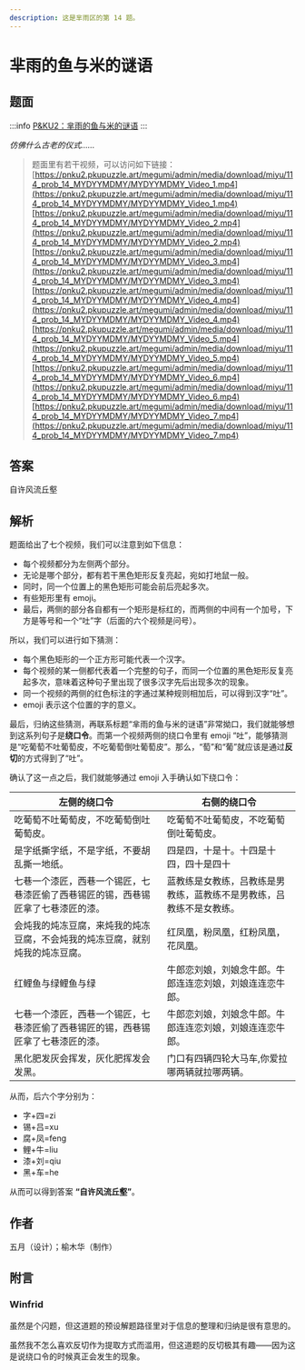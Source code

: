 ```yaml
---
description: 这是芈雨区的第 14 题。
---
```


# 芈雨的鱼与米的谜语

## 题面

:::info
[P&KU2：芈雨的鱼与米的谜语](https://pnku2.pkupuzzle.art/#/game/miyu/prob_14)
:::

_仿佛什么古老的仪式……_

> 题面里有若干视频，可以访问如下链接：[https://pnku2.pkupuzzle.art/megumi/admin/media/download/miyu/114_prob_14_MYDYYMDMY/MYDYYMDMY_Video_1.mp4](https://pnku2.pkupuzzle.art/megumi/admin/media/download/miyu/114_prob_14_MYDYYMDMY/MYDYYMDMY_Video_1.mp4)[https://pnku2.pkupuzzle.art/megumi/admin/media/download/miyu/114_prob_14_MYDYYMDMY/MYDYYMDMY_Video_2.mp4](https://pnku2.pkupuzzle.art/megumi/admin/media/download/miyu/114_prob_14_MYDYYMDMY/MYDYYMDMY_Video_2.mp4)[https://pnku2.pkupuzzle.art/megumi/admin/media/download/miyu/114_prob_14_MYDYYMDMY/MYDYYMDMY_Video_3.mp4](https://pnku2.pkupuzzle.art/megumi/admin/media/download/miyu/114_prob_14_MYDYYMDMY/MYDYYMDMY_Video_3.mp4)[https://pnku2.pkupuzzle.art/megumi/admin/media/download/miyu/114_prob_14_MYDYYMDMY/MYDYYMDMY_Video_4.mp4](https://pnku2.pkupuzzle.art/megumi/admin/media/download/miyu/114_prob_14_MYDYYMDMY/MYDYYMDMY_Video_4.mp4)[https://pnku2.pkupuzzle.art/megumi/admin/media/download/miyu/114_prob_14_MYDYYMDMY/MYDYYMDMY_Video_5.mp4](https://pnku2.pkupuzzle.art/megumi/admin/media/download/miyu/114_prob_14_MYDYYMDMY/MYDYYMDMY_Video_5.mp4)[https://pnku2.pkupuzzle.art/megumi/admin/media/download/miyu/114_prob_14_MYDYYMDMY/MYDYYMDMY_Video_6.mp4](https://pnku2.pkupuzzle.art/megumi/admin/media/download/miyu/114_prob_14_MYDYYMDMY/MYDYYMDMY_Video_6.mp4)[https://pnku2.pkupuzzle.art/megumi/admin/media/download/miyu/114_prob_14_MYDYYMDMY/MYDYYMDMY_Video_7.mp4](https://pnku2.pkupuzzle.art/megumi/admin/media/download/miyu/114_prob_14_MYDYYMDMY/MYDYYMDMY_Video_7.mp4)

## 答案

自许风流丘壑

## 解析

题面给出了七个视频，我们可以注意到如下信息：

- 每个视频都分为左侧两个部分。
- 无论是哪个部分，都有若干黑色矩形反复亮起，宛如打地鼠一般。
- 同时，同一个位置上的黑色矩形可能会前后亮起多次。
- 有些矩形里有 emoji。
- 最后，两侧的部分各自都有一个矩形是标红的，而两侧的中间有一个加号，下方是等号和一个“吐”字（后面的六个视频是问号）。

所以，我们可以进行如下猜测：

- 每个黑色矩形的一个正方形可能代表一个汉字。
- 每个视频的某一侧都代表着一个完整的句子，而同一个位置的黑色矩形反复亮起多次，意味着这种句子里出现了很多汉字先后出现多次的现象。
- 同一个视频的两侧的红色标注的字通过某种规则相加后，可以得到汉字“吐”。
- emoji 表示这个位置的字的意义。

最后，归纳这些猜测，再联系标题“芈雨的鱼与米的谜语”非常拗口，我们就能够想到这系列句子是**绕口令**。而第一个视频两侧的绕口令里有 emoji “吐”，能够猜测是“吃葡萄不吐葡萄皮，不吃葡萄倒吐葡萄皮”。那么，“萄”和“葡”就应该是通过**反切**的方式得到了“吐”。

确认了这一点之后，我们就能够通过 emoji 入手确认如下绕口令：

| 左侧的绕口令                                                                     | 右侧的绕口令                                                         |
| -------------------------------------------------------------------------------- | -------------------------------------------------------------------- |
| 吃葡萄不吐葡萄皮，不吃葡萄倒吐葡萄皮。                                           | 吃葡萄不吐葡萄皮，不吃葡萄倒吐葡萄皮。                               |
| 是字纸撕字纸，不是字纸，不要胡乱撕一地纸。                                       | 四是四，十是十。十四是十四，四十是四十                               |
| 七巷一个漆匠，西巷一个锡匠，七巷漆匠偷了西巷锡匠的锡，西巷锡匠拿了七巷漆匠的漆。 | 蓝教练是女教练，吕教练是男教练，蓝教练不是男教练，吕教练不是女教练。 |
| 会炖我的炖冻豆腐，来炖我的炖冻豆腐，不会炖我的炖冻豆腐，就别炖我的炖冻豆腐。     | 红凤凰，粉凤凰，红粉凤凰，花凤凰。                                   |
| 红鲤鱼与绿鲤鱼与绿                                                               | 牛郎恋刘娘，刘娘念牛郎。牛郎连连恋刘娘，刘娘连连恋牛郎。             |
| 七巷一个漆匠，西巷一个锡匠，七巷漆匠偷了西巷锡匠的锡，西巷锡匠拿了七巷漆匠的漆。 | 牛郎恋刘娘，刘娘念牛郎。牛郎连连恋刘娘，刘娘连连恋牛郎。             |
| 黑化肥发灰会挥发，灰化肥挥发会发黑。                                             | 门口有四辆四轮大马车,你爱拉哪两辆就拉哪两辆。                        |

从而，后六个字分别为：

- 字+四=zi
- 锡+吕=xu
- 腐+凤=feng
- 鲤+牛=liu
- 漆+刘=qiu
- 黑+车=he

从而可以得到答案 **“自许风流丘壑”**。

## 作者

五月（设计）；榆木华（制作）

## 附言

### Winfrid

虽然是个闪题，但这道题的预设解题路径里对于信息的整理和归纳是很有意思的。

虽然我不怎么喜欢反切作为提取方式而滥用，但这道题的反切极其有趣——因为这是说绕口令的时候真正会发生的现象。
